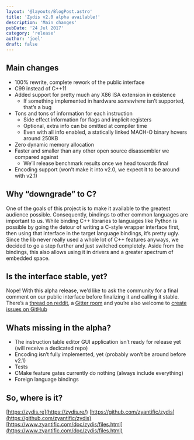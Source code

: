 ```yaml
---
layout: '@layouts/BlogPost.astro'
title: 'Zydis v2.0 alpha available!'
description: 'Main changes'
pubDate: '24 Jul 2017'
category: 'release'
author: 'joel'
draft: false
---
```


## Main changes

- 100% rewrite, complete rework of the public interface
- C99 instead of C++11
- Added support for pretty much any X86 ISA extension in existence
  - If something implemented in hardware _somewhere_ isn’t supported, that’s a bug
- Tons and tons of information for each instruction
  - Side effect information for flags and implicit registers
  - Optional, extra info can be omitted at compiler time
  - Even with all info enabled, a statically linked MACH-O binary hovers around 250KB
- Zero dynamic memory allocation
- Faster and smaller than any other open source disassembler we compared against
  - We’ll release benchmark results once we head towards final
- Encoding support (won’t make it into v2.0, we expect it to be around with v2.1)

## Why “downgrade” to C?

One of the goals of this project is to make it available to the greatest audience possible. Consequently, bindings to other common languages are important to us. While binding C++ libraries to languages like Python is possible by going the detour of writing a C-style wrapper interface first, then using that interface in the target language bindings, it’s pretty ugly. Since the lib never really used a whole lot of C++ features anyways, we decided to go a step further and just switched completely. Aside from the bindings, this also allows using it in drivers and a greater spectrum of embedded space.

## Is the interface stable, yet?

Nope! With this alpha release, we’d like to ask the community for a final comment on our public interface before finalizing it and calling it stable. There’s a [thread on reddit](https://www.reddit.com/r/ReverseEngineering/comments/6pbgfb/full_rewrite_zydis_v20_alpha_released_x8664/), a [Gitter room](https://gitter.im/zyantific/zyan-disassembler-engine) and you’re also welcome to [create issues on GitHub](https://github.com/zyantific/zydis/issues)

## Whats missing in the alpha?

- The instruction table editor GUI application isn’t ready for release yet (will receive a dedicated repo)
- Encoding isn’t fully implemented, yet (probably won’t be around before v2.1)
- Tests
- CMake feature gates currently do nothing (always include everything)
- Foreign language bindings

## So, where is it?

[https://zydis.re](https://zydis.re/)
[https://github.com/zyantific/zydis](https://github.com/zyantific/zydis)  
[https://www.zyantific.com/doc/zydis/files.html](https://www.zyantific.com/doc/zydis/files.html)
